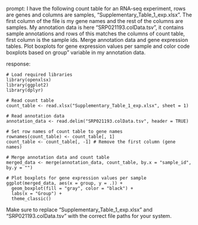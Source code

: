 prompt:
I have the following count table for an RNA-seq experiment, rows are genes and columns are samples, "Supplementary_Table_1_exp.xlsx". The first column of the file is my gene names and the rest of the columns are samples. My annotation data is here  "SRP021193.colData.tsv", it contains sample annotations and rows of this matches the columns of count table, first column is the sample ids. Merge annotation data and gene expression tables. Plot boxplots for gene expression values per sample and color code boxplots based on group" variable in my annotation data.

response:
```
# Load required libraries
library(openxlsx)
library(ggplot2)
library(dplyr)

# Read count table
count_table <- read.xlsx("Supplementary_Table_1_exp.xlsx", sheet = 1)

# Read annotation data
annotation_data <- read.delim("SRP021193.colData.tsv", header = TRUE)

# Set row names of count table to gene names
rownames(count_table) <- count_table[, 1]
count_table <- count_table[, -1] # Remove the first column (gene names)

# Merge annotation data and count table
merged_data <- merge(annotation_data, count_table, by.x = "sample_id", by.y = "")

# Plot boxplots for gene expression values per sample
ggplot(merged_data, aes(x = group, y = .)) +
  geom_boxplot(fill = "gray", color = "black") +
  labs(x = "Group") +
  theme_classic()
```
Make sure to replace "Supplementary_Table_1_exp.xlsx" and "SRP021193.colData.tsv" with the correct file paths for your system.
